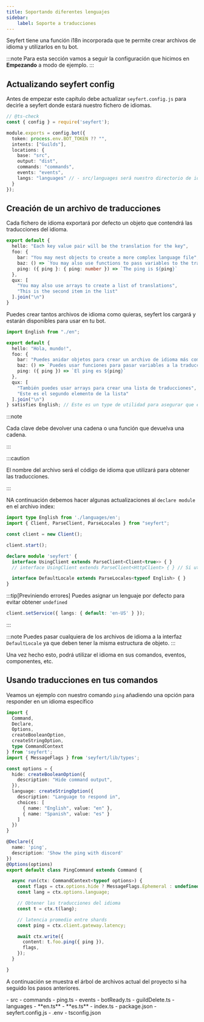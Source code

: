 ```yaml
---
title: Soportando diferentes lenguajes
sidebar:
    label: Soporte a traducciones
---
```



Seyfert tiene una función i18n incorporada que te permite crear archivos de idioma y utilizarlos en tu bot.

:::note
Para esta sección vamos a seguir la configuración que hicimos en **Empezando** a modo de ejemplo.
:::

## Actualizando seyfert config

Antes de empezar este capítulo debe actualizar `seyfert.config.js` para decirle a seyfert donde estará nuestro fichero de idiomas.

```ts {12} title="seyfert.config.js" showLineNumbers
// @ts-check
const { config } = require('seyfert');

module.exports = config.bot({
  token: process.env.BOT_TOKEN ?? "",
  intents: ["Guilds"],
  locations: {
    base: "src",
    output: "dist",
    commands: "commands",
    events: "events",
    langs: "languages" // - src/languages será nuestro directorio de idiomas
  }
});
```

## Creación de un archivo de traducciones

Cada fichero de idioma exportará por defecto un objeto que contendrá las traducciones del idioma.

```ts title="languages/en.ts" showLineNumbers wrap
export default {
  hello: "Each key value pair will be the translation for the key",
  foo: {
    bar: "You may nest objects to create a more complex language file",
    baz: () => `You may also use functions to pass variables to the translation and add some logic`,
    ping: ({ ping }: { ping: number }) => `The ping is ${ping}`
  },
  qux: [
    "You may also use arrays to create a list of translations",
    "This is the second item in the list"
  ].join("\n")
}
```

Puedes crear tantos archivos de idioma como quieras, seyfert los cargará y estarán disponibles para usar en tu bot.

```ts title="languages/es.ts" showLineNumbers wrap
import English from "./en";

export default {
  hello: "Hola, mundo!",
  foo: {
    bar: "Puedes anidar objetos para crear un archivo de idioma más complejo",
    baz: () => `Puedes usar funciones para pasar variables a la traducción y agregar lógica`,
    ping: ({ ping }) => `El ping es ${ping}`
  },
  qux: [
    "También puedes usar arrays para crear una lista de traducciones",
    "Este es el segundo elemento de la lista"
  ].join("\n")
} satisfies English; // Este es un type de utilidad para asegurar que el objeto es el mismo en todos los idiomas
```

:::note

Cada clave debe devolver una cadena o una función que devuelva una cadena.

:::

:::caution

El nombre del archivo será el código de idioma que utilizará para obtener las traducciones.

:::

NA continuación debemos hacer algunas actualizaciones al `declare module` en el archivo index:

```ts {1,12} title="src/index.ts" copy
import type English from './languages/en';
import { Client, ParseClient, ParseLocales } from "seyfert";

const client = new Client();

client.start();

declare module 'seyfert' {
  interface UsingClient extends ParseClient<Client<true>> { }
  // interface UsingClient extends ParseClient<HttpClient> { } // Si utiliza la API Rest

  interface DefaultLocale extends ParseLocales<typeof English> { }
}
```

:::tip[Previniendo errores]
Puedes asignar un lenguaje por defecto para evitar obtener `undefined`
```ts
client.setService({ langs: { default: 'en-US' } });
```
:::

:::note
Puedes pasar cualquiera de los archivos de idioma a la interfaz `DefaultLocale` ya que deben tener la misma estructura de objeto.
:::


Una vez hecho esto, podrá utilizar el idioma en sus comandos, eventos, componentes, etc. 

## Usando traducciones en tus comandos

Veamos un ejemplo con nuestro comando `ping` añadiendo una opción para responder en un idioma específico

```ts {35, 41} title="src/commands/ping.ts" showLineNumbers
import {
  Command,
  Declare,
  Options,
  createBooleanOption,
  createStringOption,
  type CommandContext
} from 'seyfert';
import { MessageFlags } from 'seyfert/lib/types';

const options = {
  hide: createBooleanOption({
    description: "Hide command output",
  }),
  language: createStringOption({
    description: "Language to respond in",
    choices: [
      { name: "English", value: "en" },
      { name: "Spanish", value: "es" }
    ]
  })
}

@Declare({
  name: 'ping',
  description: 'Show the ping with discord'
})
@Options(options)
export default class PingCommand extends Command {

  async run(ctx: CommandContext<typeof options>) {
    const flags = ctx.options.hide ? MessageFlags.Ephemeral : undefined;
    const lang = ctx.options.language;

    // Obtener las traducciones del idioma
    const t = ctx.t(lang);

    // latencia promedio entre shards
    const ping = ctx.client.gateway.latency;

    await ctx.write({
      content: t.foo.ping({ ping }),
      flags,
    });
  }

}
```

A continuación se muestra el árbol de archivos actual del proyecto si ha seguido los pasos anteriores.

<FileTree>
- src
	- commands
		- ping.ts
	- events
		- botReady.ts
		- guildDelete.ts
	- languages
		- **en.ts**
		- **es.ts**
	- index.ts
- package.json
- seyfert.config.js
- .env
- tsconfig.json
</FileTree>